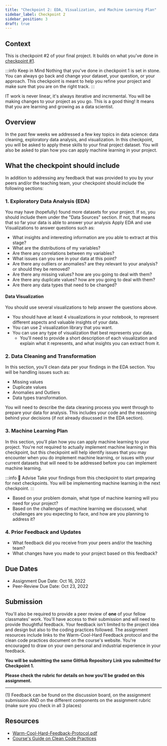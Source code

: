 ```yaml
---
title: "Checkpoint 2: EDA, Visualization, and Machine Learning Plan"
sidebar_label: Checkpoint 2
sidebar_position: 3
draft: true
---
```


## Context
This is checkpoint #2 of your final project. It builds on what you've done in [checkpoint #1](./checkpoint1).

:::info Keep in Mind
Nothing that you've done in checkpoint 1 is set in stone. You can always go back and change your dataset, your question, or your approach. This checkpoint is meant to help you refine your project and make sure that you are on the right track.
:::

IT work is never linear, it's always iterative and incremental. You will be making changes to your project as you go. This is a good thing! It means that you are learning and growing as a data scientist.

## Overview
In the past few weeks we addressed a few key topics in data science: data cleaning, exploratory data analysis, and visualization. In this checkpoint, you will be asked to apply these skills to your final project dataset. You will also be asked to plan how you can apply machine learning in your project.

## What the checkpoint should include
In addition to addressing any feedback that was provided to you by your peers and/or the teaching team, your checkpoint should include the following sections:

### 1. Exploratory Data Analysis (EDA)
You may have (hopefully) found more datasets for your project. If so, you should include them under the "Data Sources" section.
If not, that means that so far your data is able to answer your analysis 
Apply EDA and use Visualizations to answer questions such as:
- What insights and interesting information are you able to extract at this stage?
- What are the distributions of my variables?
- Are there any correlations between my variables?
- What issues can you see in your data at this point?
- Are there any outliers or anomalies? are they relevant to your analysis? or should they be removed?
- Are there any missing values? how are you going to deal with them?
- Are there any duplicate values? how are you going to deal with them?
- Are there any data types that need to be changed?

#### Data Visualization
You should use several visualizations to help answer the questions above. 
- You should have at least 4 visualizations in your notebook, to represent different aspects and valuable insights of your data. 
- You can use 2 visualization library that you want.
- You can use any type of visualization that best represents your data.
  - You'll need to provide a short description of each visualization and explain what it represents, and what insights you can extract from it.

### 2. Data Cleaning and Transformation
In this section, you'll clean data per your findings in the EDA section. 
You will be handling issues such as:
- Missing values
- Duplicate values
- Anomalies and Outliers
- Data types transformation.

You will need to describe the data cleaning process you went through to prepare your data for analysis. This includes your code and the reasoning behind your decisions (if not already disucssed in the EDA section).

### 3. Machine Learning Plan
In this section, you'll plan how you can apply machine learning to your project. You're not required to actually implement machine learning in this checkpoint, but this checkpoint will help identify issues that you may encounter when you do implement machine learning, or issues with your current datasets that will need to be addressed before you can implement machine learning.

:::info 🦉 Advise 
Take your findings from this checkpoint to start preparing for next checkpoints. You will be implementing machine learning in the next checkpoint.
:::

  - Based on your problem domain, what type of machine learning will you need for your project?
  - Based on the challenges of machine learning we discussed, what challenges are you expecting to face, and how are you planning to address it?

### 4. Prior Feedback and Updates
  - What feedback did you receive from your peers and/or the teaching team?
  - What changes have you made to your project based on this feedback?


## Due Dates
- Assignment Due Date: Oct 16, 2022
- Peer-Review Due Date: Oct 23, 2022

## Submission

You'll also be required to provide a peer review of **one** of your fellow classmates' work. You'll have access to their submission and will need to provide thoughtful feedback. Your feedback isn't limited to the project idea and design but also to the coding practices followed. The assignment resources include links to the Warm-Cool-Hard Feedback protocol and the clean code practices document on the course's website. You're encouraged to draw on your own personal and industrial experience in your feedback.

**You will be submitting the same GitHub Repository Link you submitted for Checkpoint 1.**

**Please check the rubric for details on how you'll be graded on this assignment.**

*  *  *

(1) Feedback can be found on the discussion board, on the assignment submission AND on the different components on the assignment rubric (make sure you check in all 3 places)

## Resources

- [Warm-Cool-Hard-Feedback-Protocol.pdf](https://uc.instructure.com/courses/1561254/files/157946839?wrap=1)
- [Course's Guide on Clean Code Practices](https://it4063c.github.io/guides/code-style)
